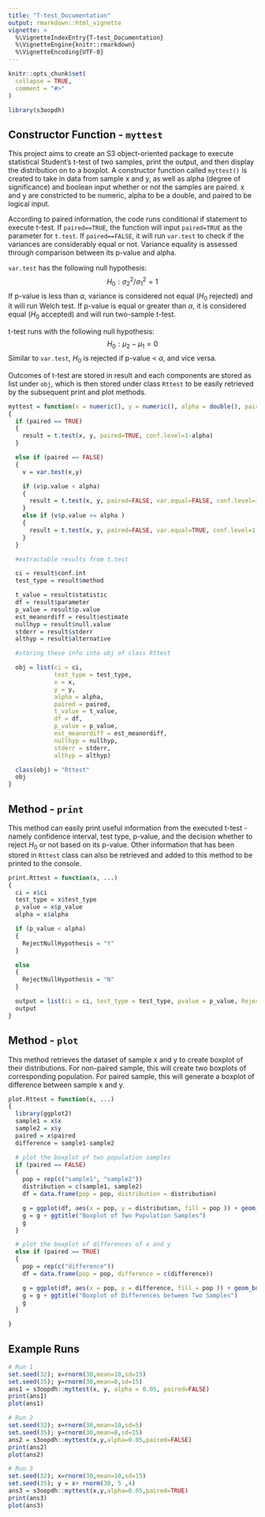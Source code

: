 ```yaml
---
title: "T-test_Documentation"
output: rmarkdown::html_vignette
vignette: >
  %\VignetteIndexEntry{T-test_Documentation}
  %\VignetteEngine{knitr::rmarkdown}
  %\VignetteEncoding{UTF-8}
---
```


```r
knitr::opts_chunk$set(
  collapse = TRUE,
  comment = "#>"
)
```

```r
library(s3oopdh)
```

## Constructor Function - `myttest`
This project aims to create an S3 object-oriented package to execute statistical Student's t-test of two samples, print the output, and then display the distribution on to a boxplot. A constructor function called `myttest()` is created to take in data from sample x and y, as well as alpha (degree of significance) and boolean input whether or not the samples are paired. x and y are constricted to be numeric, alpha to be a double, and paired to be logical input.

According to paired information, the code runs conditional if statement to execute t-test. If `paired==TRUE`, the function will input `paired=TRUE` as the parameter for `t.test`. If `paired==FALSE`, it will run `var.test` to check if the variances are considerably equal or not. Variance equality is assessed through comparison between its p-value and alpha. 

`var.test` has the following null hypothesis:
$$H_0 : \sigma_2^2 / \sigma_1^2 = 1$$
If p-value is less than $\alpha$, variance is considered not equal ($H_0$ rejected) and it will run Welch test. If p-value is equal or greater than $\alpha$, it is considered equal ($H_0$ accepted) and will run two-sample t-test.

t-test runs with the following null hypothesis:
$$H_0 : \mu_2 - \mu_1 = 0$$
Similar to `var.test`, $H_0$ is rejected if p-value < $\alpha$, and vice versa.

Outcomes of t-test are stored in result and each components are stored as list under `obj`, which is then stored under class `Rttest` to be easily retrieved by the subsequent print and plot methods.

```r
myttest = function(x = numeric(), y = numeric(), alpha = double(), paired = logical())
{
  if (paired == TRUE)
  {
    result = t.test(x, y, paired=TRUE, conf.level=1-alpha)
  }

  else if (paired == FALSE)
  {
    v = var.test(x,y)

    if (v$p.value < alpha)
    {
      result = t.test(x, y, paired=FALSE, var.equal=FALSE, conf.level=1-alpha)
    }
    else if (v$p.value >= alpha )
    {
      result = t.test(x, y, paired=FALSE, var.equal=TRUE, conf.level=1-alpha)
    }
  }

  #extractable results from t.test

  ci = result$conf.int
  test_type = result$method

  t_value = result$statistic
  df = result$parameter
  p_value = result$p.value
  est_meanordiff = result$estimate
  nullhyp = result$null.value
  stderr = result$stderr
  althyp = result$alternative

  #storing these info into obj of class Rttest

  obj = list(ci = ci,
             test_type = test_type,
             x = x,
             y = y,
             alpha = alpha,
             paired = paired,
             t_value = t_value,
             df = df,
             p_value = p_value,
             est_meanordiff = est_meanordiff,
             nullhyp = nullhyp,
             stderr = stderr,
             althyp = althyp)

  class(obj) = "Rttest"
  obj
}
```

## Method - `print`
This method can easily print useful information from the executed t-test - namely confidence interval, test type, p-value, and the decision whether to reject $H_0$ or not based on its p-value. Other information that has been stored in `Rttest` class can also be retrieved and added to this method to be printed to the console. 

```r
print.Rttest = function(x, ...)
{
  ci = x$ci
  test_type = x$test_type
  p_value = x$p_value
  alpha = x$alpha

  if (p_value < alpha)
  {
    RejectNullHypothesis = "Y"
  }

  else
  {
    RejectNullHypothesis = "N"
  }

  output = list(ci = ci, test_type = test_type, pvalue = p_value, RejectNullHypothesis = RejectNullHypothesis)
  output
}
```

## Method - `plot`
This method retrieves the dataset of sample x and y to create boxplot of their distributions. For non-paired sample, this will create two boxplots of corresponding population. For paired sample, this will generate a boxplot of difference between sample x and y. 

``` r
plot.Rttest = function(x, ...)
{
  library(ggplot2)
  sample1 = x$x
  sample2 = x$y
  paired = x$paired
  difference = sample1-sample2

  # plot the boxplot of two population samples
  if (paired == FALSE)
  {
    pop = rep(c("sample1", "sample2"))
    distribution = c(sample1, sample2)
    df = data.frame(pop = pop, distribution = distribution)

    g = ggplot(df, aes(x = pop, y = distribution, fill = pop )) + geom_boxplot()
    g = g + ggtitle("Boxplot of Two Population Samples")
    g
  }

  # plot the boxplot of differences of x and y
  else if (paired == TRUE)
  {
    pop = rep(c("difference"))
    df = data.frame(pop = pop, difference = c(difference))

    g = ggplot(df, aes(x = pop, y = difference, fill = pop )) + geom_boxplot()
    g = g + ggtitle("Boxplot of Differences between Two Samples")
    g
  }

}
```

## Example Runs

```r
# Run 1
set.seed(32); x=rnorm(30,mean=10,sd=15)
set.seed(35); y=rnorm(30,mean=8,sd=15)
ans1 = s3oopdh::myttest(x, y, alpha = 0.05, paired=FALSE)
print(ans1)
plot(ans1)
```
```r
# Run 2
set.seed(32); x=rnorm(30,mean=10,sd=5)
set.seed(35); y=rnorm(30,mean=8,sd=15)
ans2 = s3oopdh::myttest(x,y,alpha=0.05,paired=FALSE)
print(ans2)
plot(ans2)
```
```r
# Run 3
set.seed(32); x=rnorm(30,mean=10,sd=15)
set.seed(35); y = x+ rnorm(30, 5 ,4)
ans3 = s3oopdh::myttest(x,y,alpha=0.05,paired=TRUE)
print(ans3)
plot(ans3)
```
